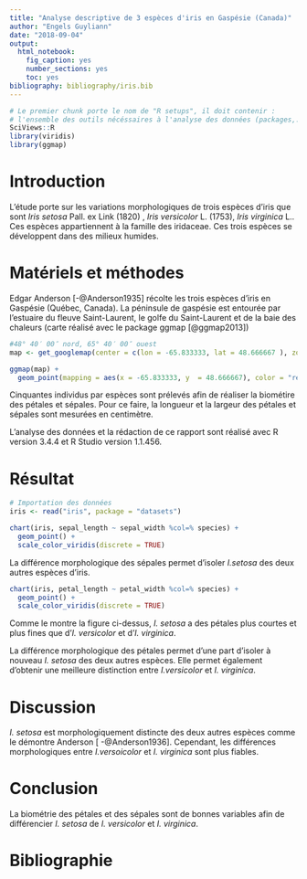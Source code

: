 ```yaml
---
title: "Analyse descriptive de 3 espèces d'iris en Gaspésie (Canada)"
author: "Engels Guyliann"
date: "2018-09-04"
output:
  html_notebook:
    fig_caption: yes
    number_sections: yes
    toc: yes
bibliography: bibliography/iris.bib
---
```


```r
# Le premier chunk porte le nom de "R setups", il doit contenir :
# l'ensemble des outils nécéssaires à l'analyse des données (packages,...)
SciViews::R
library(viridis)
library(ggmap)
```

# Introduction

L'étude porte sur les variations morphologiques de trois espèces d'iris que sont *Iris setosa* Pall. ex Link (1820) , *Iris versicolor* L. (1753), *Iris virginica* L.. Ces espèces appartiennent à la famille des iridaceae. Ces trois espèces se développent dans des milieux humides. 

# Matériels et méthodes

Edgar Anderson [-@Anderson1935] récolte les trois espèces d'iris en Gaspésie (Québec, Canada). La péninsule de gaspésie est entourée par l'estuaire du fleuve Saint-Laurent, le golfe du Saint-Laurent et de la baie des chaleurs (carte réalisé avec le package ggmap [@ggmap2013])

```r
#48° 40′ 00″ nord, 65° 40′ 00″ ouest
map <- get_googlemap(center = c(lon = -65.833333, lat = 48.666667 ), zoom = 3, maptype = "satellite")

ggmap(map) + 
  geom_point(mapping = aes(x = -65.833333, y  = 48.666667), color = "red")

```

Cinquantes individus par espèces sont prélevés afin de réaliser la biométire des pétales et sépales. Pour ce faire, la longueur et la largeur des pétales et sépales sont mesurées en centimètre.

L'analyse des données et la rédaction de ce rapport sont réalisé avec R version 3.4.4 et R Studio version 1.1.456.

# Résultat

```r
# Importation des données
iris <- read("iris", package = "datasets")
```


```r
chart(iris, sepal_length ~ sepal_width %col=% species) +
  geom_point() +
  scale_color_viridis(discrete = TRUE)
```

La différence morphologique des sépales permet d'isoler *I.setosa* des deux autres espèces d'iris. 

```r
chart(iris, petal_length ~ petal_width %col=% species) +
  geom_point() +
  scale_color_viridis(discrete = TRUE)
```

Comme le montre la figure ci-dessus,  *I. setosa*  a des pétales plus courtes et plus fines que d'*I. versicolor* et d'*I. virginica*.

La différence morphologique des pétales permet d'une part d'isoler à nouveau *I. setosa* des deux autres espèces. Elle permet également d'obtenir une meilleure distinction entre  *I.versicolor* et *I. virginica*. 

# Discussion

*I. setosa* est morphologiquement distincte des deux autres espèces comme le démontre Anderson [ -@Anderson1936]. Cependant, les différences morphologiques entre *I.versoicolor* et *I. virginica* sont plus fiables. 

# Conclusion

La biométrie des pétales et des sépales sont de bonnes variables afin de différencier *I. setosa* de *I. versicolor* et *I. virginica*. 

# Bibliographie

